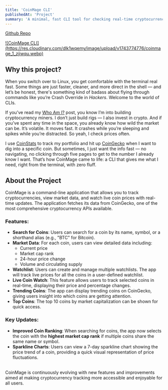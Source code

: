 ```yaml
---
title: 'CoinMage CLI'
publishedAt: 'Project'
summary: 'A minimal, fast CLI tool for checking real-time cryptocurrency data using the CoinGecko API.'
---
```


[Github Repo](https://github.com/devin-hart/coinmage)

<a href="https://res.cloudinary.com/dlk1wqemy/image/upload/v1743774776/coinmage_1_zjiwqu.webp">
![CoinMage CLI](https://res.cloudinary.com/dlk1wqemy/image/upload/v1743774776/coinmage_1_zjiwqu.webp)
</a>

## Why this project?

When you switch over to Linux, you get comfortable with the terminal real fast. Some things are just faster, cleaner, and more direct in the shell — and let’s be honest, there's something kind of badass about flying through commands like you’re Crash Override in *Hackers*. Welcome to the world of CLIs.

If you’ve read my [Who Am I?](/other/about-me) post, you know I’m into building cryptocurrency miners. I don’t just build rigs — I also invest in crypto. And if you’ve spent any time in the space, you already know how wild the market can be. It’s volatile. It moves fast. It crashes while you’re sleeping and spikes while you’re distracted. So yeah, I check prices often.

I use [CoinStats](https://coinstats.app/) to track my portfolio and hit up [CoinGecko](https://www.coingecko.com/) when I want to dig into a specific coin. But sometimes, I just want the info fast — no navigating, no clicking through five pages to get to the number I already know I want. That’s how CoinMage came to life: a CLI that gives me what I need, right from the terminal, with zero fluff.

## About the Project

CoinMage is a command-line application that allows you to track cryptocurrencies, view market data, and watch live coin prices with real-time updates. The application fetches its data from CoinGecko, one of the most comprehensive cryptocurrency APIs available.

### Features:
- **Search for Coins**: Users can search for a coin by its name, symbol, or a shorthand alias (e.g., "BTC" for Bitcoin).
- **Market Data**: For each coin, users can view detailed data including:
  - Current price
  - Market cap rank
  - 24-hour price change
  - Volume and circulating supply
- **Watchlist**: Users can create and manage multiple watchlists. The app will track live prices for all the coins in a user-defined watchlist.
- **Live Coin Watch**: This feature allows users to track selected coins in real-time, displaying their price and percentage changes.
- **Trending Coins**: The app can display trending coins on CoinGecko, giving users insight into which coins are getting attention.
- **Top Coins**: The top 10 coins by market capitalization can be shown for quick access.

### Key Updates:
- **Improved Coin Ranking**: When searching for coins, the app now selects the coin with the **highest market cap rank** if multiple coins share the same name or symbol.
- **Sparkline Charts**: Users can view a 7-day sparkline chart showing the price trend of a coin, providing a quick visual representation of price fluctuations.
<br />
CoinMage is continuously evolving with new features and improvements aimed at making cryptocurrency tracking more accessible and enjoyable for all users.
